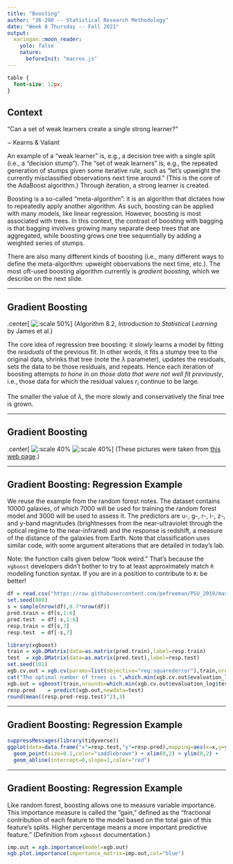 ```yaml
---
title: "Boosting"
author: "36-290 -- Statistical Research Methodology"
date: "Week 8 Thursday -- Fall 2021"
output:
  xaringan::moon_reader:
    yolo: false
    nature:
      beforeInit: "macros.js"
---
```


<style type="text/css">
.remark-slide-content {
    font-size: 16px;
    padding: 1em 4em 1em 4em;
}
.remark-code {
    font-size: 12px;
}
</style>

```css
table {
  font-size: 12px;
}
```

## Context

"Can a set of weak learners create a single strong learner?"

$-$ Kearns & Valiant

An example of a "weak learner" is, e.g., a decision tree with a single split (i.e., a "decision stump"). The "set of weak learners" is, e.g., the repeated generation of stumps given some iterative rule, such as "let's upweight the currently misclassified observations next time around." (This is the core of the AdaBoost algorithm.) Through iteration, a strong learner is created.

Boosting is a so-called "meta-algorithm": it is an algorithm that dictates how to repeatedly apply another algorithm. As such, boosting can be applied with many models, like linear regression. However, boosting is most associated with trees. In this context, the contrast of boosting with bagging is that bagging involves growing many separate deep trees that are aggregated, while boosting grows one tree sequentially by adding a weighted series of stumps.

There are also many different kinds of boosting (i.e., many different ways to define the meta-algorithm: upweight observations the next time, etc.). The most oft-used boosting algorithm currently is *gradient boosting*, which we describe on the next slide.

---

## Gradient Boosting

.center[
  ![:scale 50%](http://www.stat.cmu.edu/~pfreeman/Algorithm_8.2.png)
]
(Algorithm 8.2, *Introduction to Statistical Learning* by James et al.)

The core idea of regression tree boosting: it *slowly* learns a model by fitting the *residuals* of the previous fit. In other words, it fits a stumpy tree to the original data, shrinks that tree (note the $\lambda$ parameter), updates the residuals, sets the data to be those residuals, and repeats. Hence each iteration of boosting attempts *to hone in on those data that were not well fit previously*, i.e., those data for which the residual values $r_i$ continue to be large.

The smaller the value of $\lambda$, the more slowly and conservatively the final tree is grown.

---

## Gradient Boosting

.center[
  ![:scale 40%](http://www.stat.cmu.edu/~pfreeman/boosting_1.png)
  ![:scale 40%](http://www.stat.cmu.edu/~pfreeman/boosting_2.png)
]
(These pictures were taken from [this web page](https://medium.com/mlreview/gradient-boosting-from-scratch-1e317ae4587d).)

---

## Gradient Boosting: Regression Example

We reuse the example from the random forest notes. The dataset contains 10000 galaxies, of which 7000 will be used for training the random forest model and 3000 will be used to assess it. The predictors are u-, g-, r-, i-, z-, and y-band magnitudes (brightnesses from the near-ultraviolet through the optical regime to the near-infrared) and the response is redshift, a measure of the distance of the galaxies from Earth. Note that classification uses similar code, with some argument alterations that are detailed in today's lab.

Note: the function calls given below "look weird." That's because the `xgboost` developers didn't bother to try to at least approximately match `R` modeling function syntax. If you are in a position to contribute to `R`: be better!
```r
df = read.csv("https://raw.githubusercontent.com/pefreeman/PSU_2019/master/PhotoZ.csv")
set.seed(808)
s = sample(nrow(df),0.7*nrow(df))
pred.train = df[s,1:6]
pred.test  = df[-s,1:6]
resp.train = df[s,7]
resp.test  = df[-s,7]
```
```r
library(xgboost)
train = xgb.DMatrix(data=as.matrix(pred.train),label=resp.train)
test  = xgb.DMatrix(data=as.matrix(pred.test),label=resp.test)
set.seed(101)
xgb.cv.out = xgb.cv(params=list(objective="reg:squarederror"),train,nrounds=30,nfold=5,verbose=0)
cat("The optimal number of trees is ",which.min(xgb.cv.out$evaluation_log$test_rmse_mean))
xgb.out = xgboost(train,nrounds=which.min(xgb.cv.out$evaluation_log$test_rmse_mean),params=list(objective="reg:squarederror"),verbose=0)
resp.pred    = predict(xgb.out,newdata=test)
round(mean((resp.pred-resp.test)^2),3)
```

---

## Gradient Boosting: Regression Example

```r
suppressMessages(library(tidyverse))
ggplot(data=data.frame("x"=resp.test,"y"=resp.pred),mapping=aes(x=x,y=y)) +
  geom_point(size=0.1,color="saddlebrown") + xlim(0,2) + ylim(0,2) +
  geom_abline(intercept=0,slope=1,color="red")
```

---

## Gradient Boosting: Regression Example

Like random forest, boosting allows one to measure variable importance. This importance measure is called the "gain," defined as the "fractional contribution of each feature to the model based on the total gain of
this feature’s splits. Higher percentage means a more important predictive feature." (Definition from `xgboost` documentation.)
```r
imp.out = xgb.importance(model=xgb.out)
xgb.plot.importance(importance_matrix=imp.out,col="blue")
```